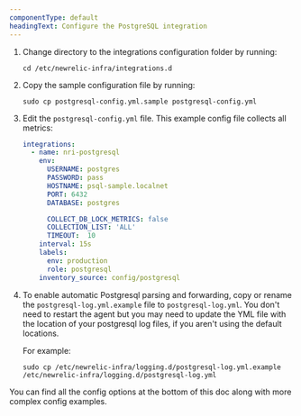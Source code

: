 ```yaml
---
componentType: default
headingText: Configure the PostgreSQL integration
---
```


1. Change directory to the integrations configuration folder by running:

   ```shell
   cd /etc/newrelic-infra/integrations.d
   ```

2. Copy the sample configuration file by running:

   ```shell
   sudo cp postgresql-config.yml.sample postgresql-config.yml
   ```

3. Edit the `postgresql-config.yml` file. This example config file collects all metrics:

   ```yml
   integrations:
     - name: nri-postgresql
       env:
         USERNAME: postgres
         PASSWORD: pass
         HOSTNAME: psql-sample.localnet
         PORT: 6432
         DATABASE: postgres

         COLLECT_DB_LOCK_METRICS: false
         COLLECTION_LIST: 'ALL'
         TIMEOUT:  10
       interval: 15s
       labels:
         env: production
         role: postgresql
       inventory_source: config/postgresql
   ```

4. To enable automatic Postgresql parsing and forwarding, copy or rename the `postgresql-log.yml.example` file to `postgresql-log.yml`. You don't need to restart the agent but you may need to update the YML file with the location of your postgresql log files, if you aren't using the default locations.

   For example:

   ```shell
   sudo cp /etc/newrelic-infra/logging.d/postgresql-log.yml.example /etc/newrelic-infra/logging.d/postgresql-log.yml
   ```

You can find all the config options at the bottom of this doc along with more complex config examples.
